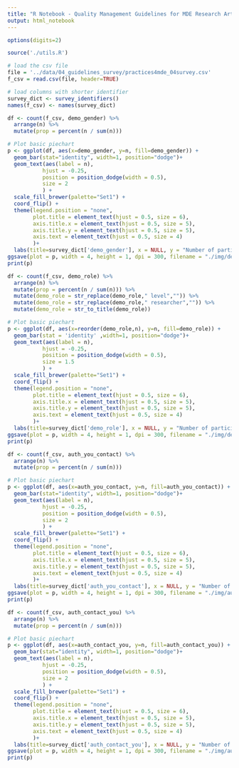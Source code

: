 ```yaml
---
title: "R Notebook - Quality Management Guidelines for MDE Research Artifacts"
output: html_notebook
---
```


<!-- This is an [R Markdown](http://rmarkdown.rstudio.com) Notebook. When you execute code within the notebook, the results appear beneath the code.  -->

<!-- Try executing this chunk by clicking the *Run* button within the chunk or by placing your cursor inside it and pressing *Ctrl+Shift+Enter*.  -->

```r
options(digits=2)

source('./utils.R')

# load the csv file
file = '../data/04_guidelines_survey/practices4mde_04survey.csv'
f_csv = read.csv(file, header=TRUE)

# load columns with shorter identifier
survey_dict <- survey_identifiers()
names(f_csv) <- names(survey_dict)

```

```r
df <- count(f_csv, demo_gender) %>%
  arrange(n) %>%
  mutate(prop = percent(n / sum(n)))

# Plot basic piechart
p <- ggplot(df, aes(x=demo_gender, y=n, fill=demo_gender)) +
  geom_bar(stat="identity", width=1, position="dodge")+
  geom_text(aes(label = n), 
           hjust = -0.25, 
           position = position_dodge(width = 0.5),
           size = 2
           ) +
  scale_fill_brewer(palette="Set1") +
  coord_flip() + 
  theme(legend.position = "none",
        plot.title = element_text(hjust = 0.5, size = 6),
        axis.title.x = element_text(hjust = 0.5, size = 5),
        axis.title.y = element_text(hjust = 0.5, size = 5),
        axis.text = element_text(hjust = 0.5, size = 4)
        )+
  labs(title=survey_dict['demo_gender'], x = NULL, y = "Number of participants")
ggsave(plot = p, width = 4, height = 1, dpi = 300, filename = "./img/demo_gender.pdf")
print(p)
```

```r
df <- count(f_csv, demo_role) %>%
  arrange(n) %>%
  mutate(prop = percent(n / sum(n))) %>%
  mutate(demo_role = str_replace(demo_role," level","")) %>%
  mutate(demo_role = str_replace(demo_role," researcher","")) %>%
  mutate(demo_role = str_to_title(demo_role))

# Plot basic piechart
p <- ggplot(df, aes(x=reorder(demo_role,n), y=n, fill=demo_role)) +
  geom_bar(stat = 'identity' ,width=1, position="dodge")+
  geom_text(aes(label = n), 
           hjust = -0.25,
           position = position_dodge(width = 0.5),
           size = 1.5
           ) +
  scale_fill_brewer(palette="Set1") +
  coord_flip() + 
  theme(legend.position = "none",
        plot.title = element_text(hjust = 0.5, size = 6),
        axis.title.x = element_text(hjust = 0.5, size = 5),
        axis.title.y = element_text(hjust = 0.5, size = 5),
        axis.text = element_text(hjust = 0.5, size = 4)
        )+
  labs(title=survey_dict['demo_role'], x = NULL, y = "Number of participants")
ggsave(plot = p, width = 4, height = 1, dpi = 300, filename = "./img/demo_role.pdf")
print(p)
```


```r
df <- count(f_csv, auth_you_contact) %>%
  arrange(n) %>%
  mutate(prop = percent(n / sum(n)))

# Plot basic piechart
p <- ggplot(df, aes(x=auth_you_contact, y=n, fill=auth_you_contact)) +
  geom_bar(stat="identity", width=1, position="dodge")+
  geom_text(aes(label = n), 
           hjust = -0.25, 
           position = position_dodge(width = 0.5),
           size = 2
           ) +
  scale_fill_brewer(palette="Set1") +
  coord_flip() + 
  theme(legend.position = "none",
        plot.title = element_text(hjust = 0.5, size = 6),
        axis.title.x = element_text(hjust = 0.5, size = 5),
        axis.title.y = element_text(hjust = 0.5, size = 5),
        axis.text = element_text(hjust = 0.5, size = 4)
        )+
  labs(title=survey_dict['auth_you_contact'], x = NULL, y = "Number of participants")
ggsave(plot = p, width = 4, height = 1, dpi = 300, filename = "./img/auth_you_contact.pdf")
print(p)
```

```r
df <- count(f_csv, auth_contact_you) %>%
  arrange(n) %>%
  mutate(prop = percent(n / sum(n)))

# Plot basic piechart
p <- ggplot(df, aes(x=auth_contact_you, y=n, fill=auth_contact_you)) +
  geom_bar(stat="identity", width=1, position="dodge")+
  geom_text(aes(label = n), 
           hjust = -0.25, 
           position = position_dodge(width = 0.5),
           size = 2
           ) +
  scale_fill_brewer(palette="Set1") +
  coord_flip() + 
  theme(legend.position = "none",
        plot.title = element_text(hjust = 0.5, size = 6),
        axis.title.x = element_text(hjust = 0.5, size = 5),
        axis.title.y = element_text(hjust = 0.5, size = 5),
        axis.text = element_text(hjust = 0.5, size = 4)
        )+
  labs(title=survey_dict['auth_contact_you'], x = NULL, y = "Number of participants")
ggsave(plot = p, width = 4, height = 1, dpi = 300, filename = "./img/auth_contact_you.pdf")
print(p)
```